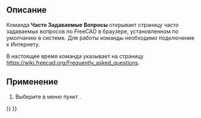 <languages/>

<div class="mw-translate-fuzzy">
{{Docnav/ru
|[[Std_FreeCADForum/ru|Форум FreeCAD]]
|[[Std_ReportBug/ru|Сообщить об ошибке]]
|[[Std_Help_Menu/ru|Раздел Меню Справка]]
|IconL=Std_FreeCADForum.svg
|IconR=Std_ReportBug.svg
|IconC=Freecad.svg
}}
</div>

{{VeryImportantMessage|This command is obsolete, it is not available in {{VersionPlus|1.1}}.}}

{{GuiCommand/ru
|Name=Std FreeCADFAQ
|Name/ru=FreeCAD Часто Задоваемые Вопросы
|MenuLocation=Справка → FreeCAD Часто Задоваемые Вопросы
|Workbenches=Все
|SeeAlso=[[Std_FreeCADWebsite/ru|Std Сайт FreeCAD]], [[Std_FreeCADUserHub/ru|Пользовательская документация]], [[Std_FreeCADPowerUserHub/ru|Документация по созданию скриптов на Python]], [[Std_FreeCADForum/ru|Форум FreeCAD]]
}}

<span id="Description"></span>
==Описание==

Команда '''Часто Задаваемые Вопросы''' открывает страницу часто задаваемых вопросов по FreeCAD в браузере, установленном по умолчанию в системе. Для работы команды необходимо подключение к Интернету.

В настоящее время команда указывает на страницу [https://wiki.freecad.org/Frequently_asked_questions https://wiki.freecad.org/Frequently_asked_questions].

<span id="Usage"></span>
==Применение==

# Выберите в меню пункт {{MenuCommand|Справка → [[Image:Std_FreeCADFAQ.svg|16px]] FreeCAD Часто Задаваемые Вопросы}}.


<div class="mw-translate-fuzzy">
{{Docnav/ru
|[[Std_FreeCADForum/ru|Форум FreeCAD]]
|[[Std_ReportBug/ru|Сообщить об ошибке]]
|[[Std_Help_Menu/ru|Раздел Меню Справка]]
|IconL=Std_FreeCADForum.svg
|IconR=Std_ReportBug.svg
|IconC=Freecad.svg
}}
</div>

{{Std_Base_navi{{#translation:}}}}
{{Userdocnavi{{#translation:}}}}